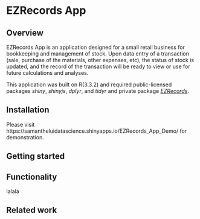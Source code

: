 # **EZRecords App**



## Overview

EZRecords App is an application designed for a small retail business for bookkeeping and management of stock. Upon 
data entry of a transaction (sale, purchase of the materials, other expenses, etc), the status of stock 
is updated, and the record of the transaction will be ready to view or use for future calculations and analyses.

This application was built on R(3.3.2) and required public-licensed packages *shiny*, *shinyjs*, *dplyr*, and *tidyr* 
and private package [*EZRecords*](https://github.com/Samantha-Lui/EZRecords).



## Installation

Please visit https://samantheluidatascience.shinyapps.io/EZRecords_App_Demo/ for demonstration.



## Getting started





## Functionality
lalala



## Related work
